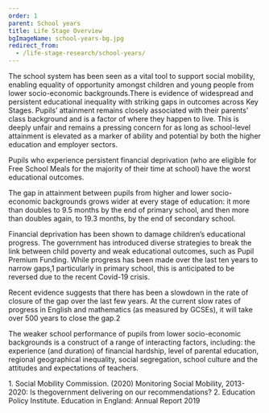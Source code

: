 ```yaml
---
order: 1
parent: School years
title: Life Stage Overview
bgImageName: school-years-bg.jpg
redirect_from: 
  - /life-stage-research/school-years/
---
```


The school system has been seen as a vital tool to support social mobility,
enabling equality of opportunity amongst children and young people from lower
socio-economic backgrounds.There is evidence of widespread and persistent
educational inequality with striking gaps in outcomes across Key Stages. Pupils’
attainment remains closely associated with their parents’ class background and
is a factor of where they happen to live. This is deeply unfair and remains a
pressing concern for as long as school-level attainment is elevated as a marker
of ability and potential by both the higher education and employer sectors.

<div>
  Pupils who experience persistent financial deprivation (who are eligible for
  Free School Meals for the majority of their time at school) have the worst
  educational outcomes.

  The gap in attainment between pupils from higher and lower socio-economic
  backgrounds grows wider at every stage of education: it more than doubles to 9.5
  months by the end of primary school, and then more than doubles again, to 19.3
  months, by the end of secondary school.
</div>

Financial deprivation has been shown to damage children’s educational progress.
The government has introduced diverse strategies to break the link between child
poverty and weak educational outcomes, such as Pupil Premium Funding. While
progress has been made over the last ten years to narrow gaps,<FootnoteLink
linkId="footnote-1">1</FootnoteLink> particularly in primary school, this is
anticipated to be reversed due to the recent Covid-19 crisis.

<div>
  Recent evidence suggests that there has been a slowdown in the rate of closure
  of the gap over the last few years. At the current slow rates of progress in
  English and mathematics (as measured by GCSEs), it will take over 500 years to
  close the gap.<FootnoteLink linkId="footnote-2">2</FootnoteLink>

  The weaker school performance of pupils from lower socio-economic backgrounds is
  a construct of a range of interacting factors, including: the experience (and
  duration) of financial hardship, level of parental education, regional
  geographical inequality, social segregation, school culture and the attitudes
  and expectations of teachers.
</div>

<Footnotes>
  1. Social Mobility Commission. (2020) Monitoring Social Mobility, 2013-2020: Is thegovernment delivering on our recommendations?
  2. Education Policy Institute. Education in England: Annual Report 2019
</Footnotes>